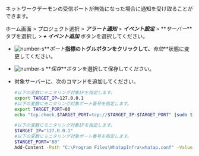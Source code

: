 ネットワークデーモンの受信ポートが無効になった場合に通知を受け取ることができます。

ホーム画面 > プロジェクト選択 > **_アラート通知_** > **_イベント設定_** > **_サーバー_**タブを選択し > **_+ イベント追加_** ボタンを選択してください。

<ImgLang img='server-adf-tcp-port.png' desc='TCPポート'/>

- ![number-s](/img/number-01.png)**_ポート_**指標のトグルボタンをクリックして、**_有効_**状態に変更してください。

- ![number-s](/img/number-02.png) **_保存_**ボタンを選択して保存してください。

- 対象サーバーに、次のコマンドを追加してください。 

  <Tabs>
    <TabItem value="lxst" label="Linux Shell">

  ```bash title=SH
  #以下の変数にモニタリング対象IPを指定します。
  export TARGET_IP=127.0.0.1
  #以下の変数にモニタリング対象ポート番号を指定します。
  export TARGET_PORT=80
  echo "tcp.check.$TARGET_PORT=tcp://$TARGET_IP:$TARGET_PORT" |sudo tee -a /usr/whatap/infra/conf/whatap.conf
  ```

  </TabItem>
    <TabItem value="wpst" label="Windows Powershell">

  ```bash title=SH
  #以下の変数にモニタリング対象IPを指定します。
  $TARGET_IP="127.0.0.1"
  #以下の変数にモニタリング対象ポート番号を指定します。
  $TARGET_PORT="80"
  Add-Content -Path "C:\Program Files\WhatapInfra\whatap.conf" -Value "tcp.check.$TARGET_PORT=tcp://$TARGET_IP:$TARGET_PORT"
  ```

  </TabItem>
    </Tabs>

